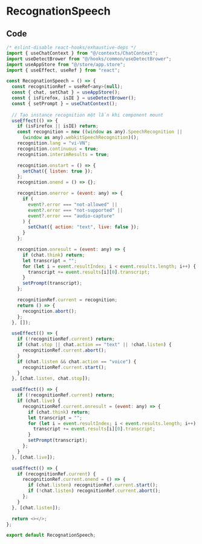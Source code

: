 # RecognationSpeech

## Code

``` javascript
/* eslint-disable react-hooks/exhaustive-deps */
import { useChatContext } from "@/contexts/ChatContext";
import useDetectBrower from "@/hooks/common/useDetectBrower";
import useAppStore from "@/store/app.store";
import { useEffect, useRef } from "react";

const RecognationSpeech = () => {
  const recognitionRef = useRef<any>(null);
  const { chat, setChat } = useAppStore();
  const { isFirefox, isIE } = useDetectBrower();
  const { setPrompt } = useChatContext();
  
  // Tạo instance recognition một lần khi component mount
  useEffect(() => {
    if (isFirefox || isIE) return;
    const recognition = new ((window as any).SpeechRecognition ||
      (window as any).webkitSpeechRecognition)();
    recognition.lang = "vi-VN";
    recognition.continuous = true;
    recognition.interimResults = true;

    recognition.onstart = () => {
      setChat({ listen: true });
    };
    recognition.onend = () => {};

    recognition.onerror = (event: any) => {
      if (
        event?.error === "not-allowed" ||
        event?.error === "not-supported" ||
        event?.error === "audio-capture"
      ) {
        setChat({ action: "text", live: false });
      }
    };

    recognition.onresult = (event: any) => {
      if (chat.think) return;
      let transcript = "";
      for (let i = event.resultIndex; i < event.results.length; i++) {
        transcript += event.results[i][0].transcript;
      }
      setPrompt(transcript);
    };

    recognitionRef.current = recognition;
    return () => {
      recognition.abort();
    };
  }, []);

  useEffect(() => {
    if (!recognitionRef.current) return;
    if (chat.stop || chat.action == "text" || !chat.listen) {
      recognitionRef.current.abort();
    }
    if (chat.listen && chat.action == "voice") {
      recognitionRef.current.start();
    }
  }, [chat.listen, chat.stop]);

  useEffect(() => {
    if (!recognitionRef.current) return;
    if (chat.live) {
      recognitionRef.current.onresult = (event: any) => {
        if (chat.think) return;
        let transcript = "";
        for (let i = event.resultIndex; i < event.results.length; i++) {
          transcript += event.results[i][0].transcript;
        }
        setPrompt(transcript);
      };
    }
  }, [chat.live]);

  useEffect(() => {
    if (recognitionRef.current) {
      recognitionRef.current.onend = () => {
        if (chat.listen) recognitionRef.current.start();
        if (!chat.listen) recognitionRef.current.abort();
      };
    }
  }, [chat.listen]);

  return <></>;
};

export default RecognationSpeech;
```